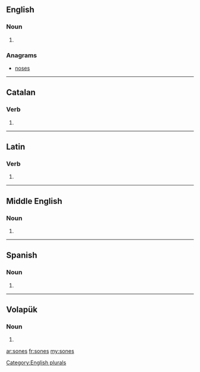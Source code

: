 ==English==

===Noun===
{{head|en}}

# {{plural of|sone}}

===Anagrams===
* [[noses#English|noses]]

[[Category:English plurals]]

----

==Catalan==

===Verb===
{{head|ca|verb form}}

# {{ca-verb form of|p=2|n=sg|t=pres|m=ind|sonar}}

----

==Latin==

===Verb===
{{la-verb-form|sonēs}}

# {{conjugation of|sono|sonō|2|s|pres|act|sub|lang=la}}

----

==Middle English==

===Noun===
{{head|enm|plural}}

# {{plural of|sone}}

----

==Spanish==

===Noun===
{{head|es|noun form|g=m|g2=p}}

# {{plural of|son|lang=es|nocat=1}}

----

==Volapük==

===Noun===
{{head|vo|noun form}}

# {{inflection of|son||dat|p|lang=vo}}

[[ar:sones]]
[[fr:sones]]
[[my:sones]]
